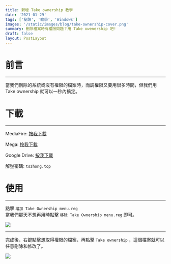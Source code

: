 ```yaml
---
title: 新增 Take ownership 教學
date: '2021-01-29'
tags: ['秘訣', '教學', 'Windows']
images: '/static/images/blog/take-ownership-cover.png'
summary: 刪除檔案時有權限問題？用 Take owenership 吧!
draft: false
layout: PostLayout
---
```


<TOCInline toc={props.toc} mobile />

# 前言

---

當我們刪除的系統或沒有權限的檔案時，而調權限又要用很多時間，但我們用 Take ownership 就可以一秒內搞定。

# 下載

---

MediaFire: [按我下載](https://www.mediafire.com/file/msuv1jo13a0atw5/take-ownership.rar/file)

Mega: [按我下載](https://mega.nz/file/RrAQXJBT#ZLZ6HMYOzetzH94m33GlZUITfH8Rr4A5otLHcR1-eVg)

Google Drive: [按我下載](https://drive.google.com/file/d/1nfXFnHZfdQjYTaEB8onq6GODUSYmwKVw/view?usp=sharing)

解壓密碼: `tszhong.top`

# 使用

---

點擊 `增加 Take Ownership menu.reg`  
當我們那天不想再用時點擊 `移除 Take Ownership menu.reg` 即可。

![](/static/images/blog/take-ownership-2.png)

---

完成後，右鍵點擊想取得權限的檔案，再點擊 `Take ownership` ，這個檔案就可以任意刪除和修改了。

![](/static/images/blog/take-ownership-3.png)

